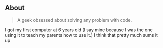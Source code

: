 ## About

> A geek obsessed about solving any problem with code. 

I got my first computer at 6 years old (I say mine because I was the one using it to teach my parents how to use it.) I think that pretty much sums it up <insert Michael Scott GIF here>